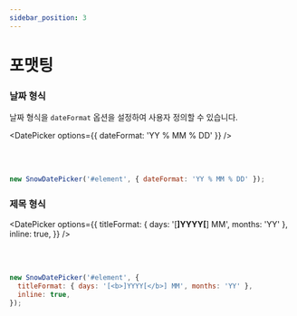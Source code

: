 ```yaml
---
sidebar_position: 3
---
```


# 포맷팅


### 날짜 형식

날짜 형식을 `dateFormat` 옵션을 설정하여 사용자 정의할 수 있습니다.

<DatePicker options={{ dateFormat: 'YY % MM % DD' }} />

<br />
<br />

```javascript
new SnowDatePicker('#element', { dateFormat: 'YY % MM % DD' });
```

### 제목 형식

<DatePicker
  options={{
    titleFormat: { days: '[<b>]YYYY[</b>] MM', months: 'YY' },
    inline: true,
  }}
/>

<br />
<br />

```javascript
new SnowDatePicker('#element', {
  titleFormat: { days: '[<b>]YYYY[</b>] MM', months: 'YY' },
  inline: true,
});
```
